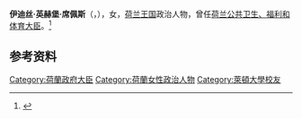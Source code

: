 {{Infobox officeholder
|honorific-prefix   = 
|name               = 伊迪丝·席佩斯<br />Edith Schippers
|image              = Edith Schippers 2015 (1).jpg
|imagesize          = 250px
|caption            = Edith Schippers in 2015
|office             = {{tsl|en|List of Ministers of Health of the Netherlands||公共卫生、福利与体育大臣}}
|term_start         = 2010年10月14日
|term_end           = 2017年10月26日
|primeminister      = [[馬克·呂特|馬克·呂特]]
|predecessor        = {{tsl|en|Ab Klink||Ab Klink}}
|successor          = [[胡戈·德容赫|胡戈·德容赫]]
|office1            = [[國會二院|國會二院]]议员
|term_start1        = 2012年9月20日
|term_end1          = 2012年11月5日
|term_start2        = 2003年6月3日
|term_end2          = 2010年10月14日
|parliamentarygroup2= [[自由民主人民黨|自由民主人民黨]] 
|birthname          = Edith Ingeborg Schippers
|birth_date         = {{Birth date and age|1964|08|25|df=y}} 
|birth_place        = {{NLD}}[[乌得勒支|乌得勒支]]
|death_date         =
|death_place        =
|nationality        = {{NLD}}
|party              = [[自由民主人民黨|自由民主人民黨]] <br/> <small>(自1991年起)</small>
|spouse             = {{marriage|Sander Speijker|1995}}
|children           = 1女
|residence          = {{NLD}}[[巴伦_(乌得勒支省)|巴伦]]
|alma_mater         = [[萊頓大學|萊頓大學]] <br/> <small>({{tsl|en|Bachelor of Social Science||Bachelor of Social Science}}, [[社会科学硕士|社会科学硕士]])</small>
|occupation         = [[政治人物|政治人物]]、[[商人|商人]]
|signature          =
|website            = 
}}
'''伊迪丝·英赫堡·席佩斯'''（{{lang-nl|Edith Ingeborg Schippers}}，{{bd|1964年|8月25日|}}），女，[[荷兰王国|荷兰王国]]政治人物，曾任[[荷兰公共卫生、福利和体育大臣|荷兰公共卫生、福利和体育大臣]]。<ref>{{Cite web|title=食品药品监管局局长尹力会见荷兰卫生部长代表团|url=http://www.gov.cn/gzdt/////////2012-09/25/content_2232648.htm|accessdate=2020-10-15|work=中国政府网|archive-date=2020-10-20|archive-url=https://web.archive.org/web/20201020172249/http://www.gov.cn/gzdt/////////2012-09/25/content_2232648.htm}}</ref>

== 参考资料 ==
{{reflist}}

{{中国人物小作品}}

{{Authority control}}
{{DEFAULTSORT:Schippers}}
[[Category:荷蘭政府大臣|Category:荷蘭政府大臣]]
[[Category:荷蘭女性政治人物|Category:荷蘭女性政治人物]]
[[Category:萊頓大學校友|Category:萊頓大學校友]]